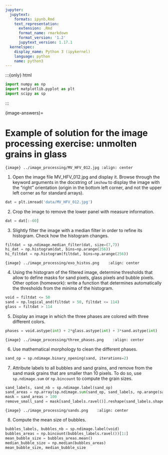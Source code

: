 ```yaml
---
jupyter:
  jupytext:
    formats: ipynb,Rmd
    text_representation:
      extension: .Rmd
      format_name: rmarkdown
      format_version: '1.2'
      jupytext_version: 1.17.1
  kernelspec:
    display_name: Python 3 (ipykernel)
    language: python
    name: python3
---
```


:::{only} html
```python
import numpy as np
import matplotlib.pyplot as plt
import scipy as sp
```
:::

(image-answers)=

# Example of solution for the image processing exercise: unmolten grains in glass

```{image} ../image_processing/MV_HFV_012.jpg
:align: center
```

1. Open the image file MV_HFV_012.jpg and display it. Browse through the
   keyword arguments in the docstring of `imshow` to display the image
   with the "right" orientation (origin in the bottom left corner, and not
   the upper left corner as for standard arrays).

```python
dat = plt.imread('data/MV_HFV_012.jpg')
```

2. Crop the image to remove the lower panel with measure information.

```python
dat = dat[:-60]
```

3. Slightly filter the image with a median filter in order to refine its
   histogram. Check how the histogram changes.

```python
filtdat = sp.ndimage.median_filter(dat, size=(7,7))
hi_dat = np.histogram(dat, bins=np.arange(256))
hi_filtdat = np.histogram(filtdat, bins=np.arange(256))
```

   ```{image} ../image_processing/exo_histos.png
   :align: center
   ```

4. Using the histogram of the filtered image, determine thresholds that
   allow to define masks for sand pixels, glass pixels and bubble pixels.
   Other option (homework): write a function that determines automatically
   the thresholds from the minima of the histogram.

```python
void = filtdat <= 50
sand = np.logical_and(filtdat > 50, filtdat <= 114)
glass = filtdat > 114
```

5. Display an image in which the three phases are colored with three
   different colors.

```python
phases = void.astype(int) + 2*glass.astype(int) + 3*sand.astype(int)
```

   ```{image} ../image_processing/three_phases.png
   :align: center
   ```

6. Use mathematical morphology to clean the different phases.

```python
sand_op = sp.ndimage.binary_opening(sand, iterations=2)
```

7. Attribute labels to all bubbles and sand grains, and remove from the
   sand mask grains that are smaller than 10 pixels. To do so, use
   `sp.ndimage.sum` or `np.bincount` to compute the grain sizes.

```python
sand_labels, sand_nb = sp.ndimage.label(sand_op)
sand_areas = np.array(sp.ndimage.sum(sand_op, sand_labels, np.arange(sand_labels.max()+1)))
mask = sand_areas > 100
remove_small_sand = mask[sand_labels.ravel()].reshape(sand_labels.shape)
```

   ```{image} ../image_processing/sands.png
   :align: center
   ```

8. Compute the mean size of bubbles.

```python
bubbles_labels, bubbles_nb = sp.ndimage.label(void)
bubbles_areas = np.bincount(bubbles_labels.ravel())[1:]
mean_bubble_size = bubbles_areas.mean()
median_bubble_size = np.median(bubbles_areas)
mean_bubble_size, median_bubble_size
```